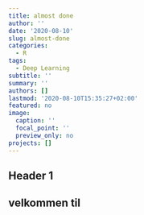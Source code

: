 ```yaml
---
title: almost done
author: ''
date: '2020-08-10'
slug: almost-done
categories:
  - R
tags:
  - Deep Learning
subtitle: ''
summary: ''
authors: []
lastmod: '2020-08-10T15:35:27+02:00'
featured: no
image:
  caption: ''
  focal_point: ''
  preview_only: no
projects: []
---
```



## Header 1


## velkommen til 



